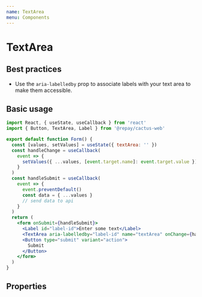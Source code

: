 ```yaml
---
name: TextArea
menu: Components
---
```



# TextArea

## Best practices

- Use the `aria-labelledby` prop to associate labels with your text area to make them accessible.

## Basic usage

```jsx
import React, { useState, useCallback } from 'react'
import { Button, TextArea, Label } from '@repay/cactus-web'

export default function Form() {
  const [values, setValues] = useState({ textArea: '' })
  const handleChange = useCallback(
    event => {
      setValues({ ...values, [event.target.name]: event.target.value })
    }
  )
  const handleSubmit = useCallback(
    event => {
      event.preventDefault()
      const data = { ...values }
      // send data to api
    }
  )
  return (
    <form onSubmit={handleSubmit}>
      <Label id="label-id">Enter some text</Label>
      <TextArea aria-labelledby="label-id" name="textArea" onChange={handleChange} />
      <Button type="submit" variant="action">
        Submit
      </Button>
    </form>
  )
}
```

## Properties

<PropsTable of={TextArea} />

